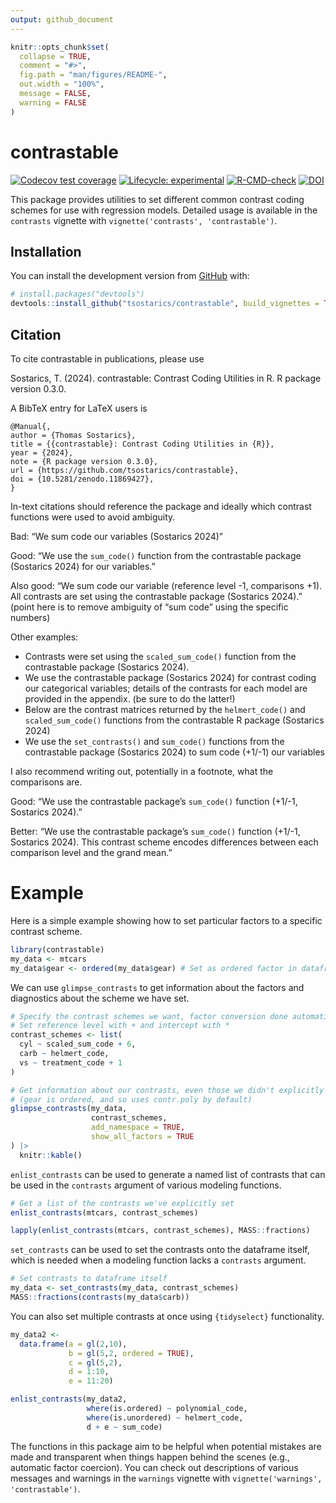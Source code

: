 ```yaml
---
output: github_document
---
```


<!-- README.md is generated from README.Rmd. Please edit that file -->

```r
knitr::opts_chunk$set(
  collapse = TRUE,
  comment = "#>",
  fig.path = "man/figures/README-",
  out.width = "100%",
  message = FALSE,
  warning = FALSE
)
```

# contrastable

<!-- badges: start -->
[![Codecov test coverage](https://codecov.io/gh/tsostarics/contrastable/branch/main/graph/badge.svg?token=PW2NOWO8NE)](https://codecov.io/gh/tsostarics/contrastable?branch=main)
[![Lifecycle: experimental](https://img.shields.io/badge/lifecycle-stable-green.svg)](https://lifecycle.r-lib.org/articles/stages.html#stable)
[![R-CMD-check](https://github.com/tsostarics/contrastable/workflows/R-CMD-check/badge.svg)](https://github.com/tsostarics/contrastable/actions)
[![DOI](https://zenodo.org/badge/DOI/10.5281/zenodo.11869428.svg)](https://doi.org/10.5281/zenodo.11869428)

<!-- badges: end -->

This package provides utilities to set different common contrast coding schemes
for use with regression models.
Detailed usage is available in the `contrasts` vignette with 
`vignette('contrasts', 'contrastable')`.


## Installation

You can install the development version from [GitHub](https://github.com/) with:

``` r
# install.packages("devtools")
devtools::install_github("tsostarics/contrastable", build_vignettes = TRUE)
```

## Citation

To cite contrastable in publications, please use

Sostarics, T. (2024). contrastable: Contrast Coding Utilities in R. 
R package version 0.3.0.

A BibTeX entry for LaTeX users is

```
@Manual{,
author = {Thomas Sostarics},
title = {{contrastable}: Contrast Coding Utilities in {R}},
year = {2024},
note = {R package version 0.3.0},
url = {https://github.com/tsostarics/contrastable},
doi = {10.5281/zenodo.11869427},
}
```

In-text citations should reference the package and ideally which contrast 
functions were used to avoid ambiguity.

Bad: "We sum code our variables (Sostarics 2024)"

Good: "We use the `sum_code()` function from the contrastable package (Sostarics 2024) for our variables."

Also good: "We sum code our variable (reference level -1, comparisons +1). All
contrasts are set using the contrastable package (Sostarics 2024)." (point here
is to remove ambiguity of "sum code" using the specific numbers)

Other examples:

- Contrasts were set using the `scaled_sum_code()` function from the contrastable
package (Sostarics 2024).
- We use the contrastable package (Sostarics 2024) for contrast coding our
categorical variables; details of the contrasts for each model are provided in
the appendix. (be sure to do the latter!)
- Below are the contrast matrices returned by the `helmert_code()` and
`scaled_sum_code()` functions from the contrastable R package (Sostarics 2024)
- We use the `set_contrasts()` and `sum_code()` functions from the contrastable package
(Sostarics 2024) to sum code (+1/-1) our variables

I also recommend writing out, potentially in a footnote, what the comparisons are.

Good: "We use the contrastable package's `sum_code()` function (+1/-1, Sostarics 2024)."

Better: "We use the contrastable package's `sum_code()` function (+1/-1, Sostarics 2024).
This contrast scheme encodes differences between each comparison level and the grand mean."


# Example

Here is a simple example showing how to set particular factors to a specific
contrast scheme. 

```r
library(contrastable)
my_data <- mtcars
my_data$gear <- ordered(my_data$gear) # Set as ordered factor in dataframe
```

We can use `glimpse_contrasts` to get information about
the factors and diagnostics about the scheme we have set.

```r
# Specify the contrast schemes we want, factor conversion done automatically
# Set reference level with + and intercept with *
contrast_schemes <- list(
  cyl ~ scaled_sum_code + 6,
  carb ~ helmert_code,
  vs ~ treatment_code + 1
)

# Get information about our contrasts, even those we didn't explicitly set
# (gear is ordered, and so uses contr.poly by default)
glimpse_contrasts(my_data,
                  contrast_schemes,
                  add_namespace = TRUE,
                  show_all_factors = TRUE
) |>
  knitr::kable()
```


`enlist_contrasts` can be used to generate a named list of contrasts
that can be used in the `contrasts` argument of various modeling functions.

```r
# Get a list of the contrasts we've explicitly set
enlist_contrasts(mtcars, contrast_schemes)
```

```r
lapply(enlist_contrasts(mtcars, contrast_schemes), MASS::fractions)
```


`set_contrasts` can be used to set the contrasts onto the dataframe itself,
which is needed when a modeling function lacks a `contrasts` argument.

```r
# Set contrasts to dataframe itself
my_data <- set_contrasts(my_data, contrast_schemes)
MASS::fractions(contrasts(my_data$carb))
```

You can also set multiple contrasts at once using `{tidyselect}` functionality.

```r
my_data2 <- 
  data.frame(a = gl(2,10),
             b = gl(5,2, ordered = TRUE),
             c = gl(5,2),
             d = 1:10,
             e = 11:20)

enlist_contrasts(my_data2,
                 where(is.ordered) ~ polynomial_code,
                 where(is.unordered) ~ helmert_code,
                 d + e ~ sum_code)
```

The functions in this package aim to be helpful when potential mistakes are
made and transparent when things happen behind the scenes (e.g., automatic
factor coercion).
You can check out descriptions of various messages and warnings in the
`warnings` vignette with `vignette('warnings', 'contrastable')`.


